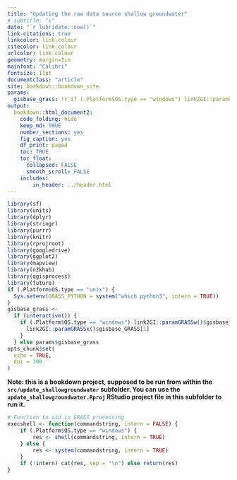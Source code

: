 ```yaml
---
title: "Updating the raw data source shallow groundwater"
# subtitle: "x"
date: "`r lubridate::now()`"
link-citations: true
linkcolor: link.colour
citecolor: link.colour
urlcolor: link.colour
geometry: margin=1in
mainfont: "Calibri"
fontsize: 11pt
documentclass: "article"
site: bookdown::bookdown_site
params:
  gisbase_grass: !r if (.Platform$OS.type == "windows") link2GI::paramGRASSw()$gisbase_GRASS[1] else link2GI::paramGRASSx()$gisbase_GRASS[1]
output:
  bookdown::html_document2:
    code_folding: hide
    keep_md: TRUE
    number_sections: yes
    fig_caption: yes
    df_print: paged
    toc: TRUE
    toc_float:
      collapsed: FALSE
      smooth_scroll: FALSE
    includes:
        in_header: ../header.html
---
```


```r
library(sf)
library(units)
library(dplyr)
library(stringr)
library(purrr)
library(knitr)
library(rprojroot)
library(googledrive)
library(ggplot2)
library(mapview)
library(n2khab)
library(qgisprocess)
library(future)
if (.Platform$OS.type == "unix") {
  Sys.setenv(GRASS_PYTHON = system("which python3", intern = TRUE))
}
gisbase_grass <- 
  if (interactive()) {
    if (.Platform$OS.type == "windows") link2GI::paramGRASSw()$gisbase_GRASS[1] else {
      link2GI::paramGRASSx()$gisbase_GRASS[1]
    }
  } else params$gisbase_grass
opts_chunk$set(
  echo = TRUE,
  dpi = 300
)
```

**Note: this is a bookdown project, supposed to be run from within the `src/update_shallowgroundwater` subfolder. You can use the `update_shallowgroundwater.Rproj` RStudio project file in this subfolder to run it.**

```r
# Function to aid in GRASS processing
execshell <- function(commandstring, intern = FALSE) {
    if (.Platform$OS.type == "windows") {
        res <- shell(commandstring, intern = TRUE)
    } else {
        res <- system(commandstring, intern = TRUE)
    }
    if (!intern) cat(res, sep = "\n") else return(res)
}
```





